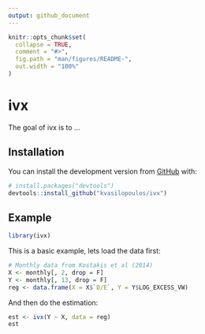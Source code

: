 ```yaml
---
output: github_document
---
```


<!-- README.md is generated from README.Rmd. Please edit that file -->

```r
knitr::opts_chunk$set(
  collapse = TRUE,
  comment = "#>",
  fig.path = "man/figures/README-",
  out.width = "100%"
)
```
# ivx

The goal of ivx is to ...

## Installation


You can install the development version from [GitHub](https://github.com/) with:

``` r
# install.packages("devtools")
devtools::install_github("kvasilopoulos/ivx")
```
## Example

```r
library(ivx)
```

This is a basic example, lets load the data first:
```r
# Monthly data from Kostakis et al (2014)
X <- monthly[, 2, drop = F]
Y <- monthly[, 13, drop = F]
reg <- data.frame(X = X$`D/E`, Y = Y$LOG_EXCESS_VW)

```

And then do the estimation:
```r
est <- ivx(Y ~ X, data = reg)
est
```
